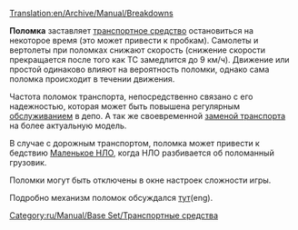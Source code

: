 [[Translation:en/Archive/Manual/Breakdowns]]


'''Поломка''' заставляет [[ru/Manual/Транспорт|транспортное средство]] остановиться на некоторое время (это может привести к пробкам). Самолеты и вертолеты при поломках снижают скорость (снижение скорости прекращается после того как ТС замедлится до 9 км/ч). Движение или простой одинаково влияют на вероятность поломки, однако сама поломка происходит в течении движения.

Частота поломок транспорта, непосредственно связано с его надежностью, которая может быть повышена регулярным [[ru/Manual/Обслуживание|обслуживанием]] в депо. А так же своевременной [[ru/Manual/Замена транспорта|заменой транспорта]] на более актуальную модель. 

В случае с дорожным транспортом, поломка может привести к бедствию [[ru/Manual/Бедствия#malenkoe-nlo|Маленькое НЛО]], когда НЛО разбивается об поломанный грузовик.

Поломки могут быть отключены в окне настроек сложности игры. 

Подробно механизм поломок обсуждался [http://www.tt-forums.net/viewtopic.php?t=53283 тут](eng).

[[Category:ru/Manual/Base Set/Транспортные средства]]